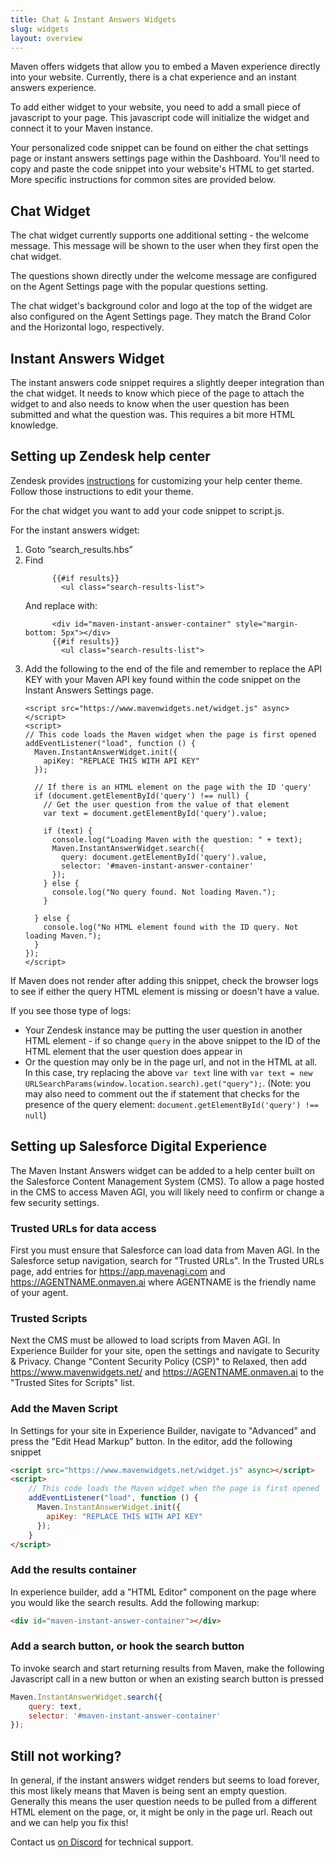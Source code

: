 ```yaml
---
title: Chat & Instant Answers Widgets
slug: widgets
layout: overview
---
```


Maven offers widgets that allow you to embed a Maven experience directly into your website. Currently, 
there is a chat experience and an instant answers experience.

To add either widget to your website, you need to add a small piece of javascript to your page. 
This javascript code will initialize the widget and connect it to your Maven instance.

Your personalized code snippet can be found on either the chat settings page or instant answers settings 
page within the Dashboard. You'll need to copy and paste the code snippet into your website's HTML to get started. 
More specific instructions for common sites are provided below.

## Chat Widget

The chat widget currently supports one additional setting - the welcome message. This message will be
shown to the user when they first open the chat widget. 

The questions shown directly under the welcome message are configured on the Agent Settings page with 
the popular questions setting.

The chat widget's background color and logo at the top of the widget are also configured on the Agent Settings page.
They match the Brand Color and the Horizontal logo, respectively.

## Instant Answers Widget

The instant answers code snippet requires a slightly deeper integration than the chat widget.
It needs to know which piece of the page to attach the widget to and also needs to know when the user question 
has been submitted and what the question was. This requires a bit more HTML knowledge.

## Setting up Zendesk help center

Zendesk provides [instructions](https://support.zendesk.com/hc/en-us/articles/4408839332250-Customizing-your-help-center-theme#topic_gxl_3qw_n3)
for customizing your help center theme. Follow those instructions to edit your theme.

For the chat widget you want to add your code snippet to script.js.

For the instant answers widget:

1. Goto “search_results.hbs”
2. Find
    ```
          {{#if results}}
            <ul class="search-results-list">
    ``` 
   And replace with:
    ```
          <div id="maven-instant-answer-container" style="margin-bottom: 5px"></div>
          {{#if results}}
            <ul class="search-results-list">
    ```
3. Add the following to the end of the file and remember to replace the API KEY with your Maven API key 
  found within the code snippet on the Instant Answers Settings page.
    ```
    <script src="https://www.mavenwidgets.net/widget.js" async></script>
    <script>
    // This code loads the Maven widget when the page is first opened
    addEventListener("load", function () {
      Maven.InstantAnswerWidget.init({
        apiKey: "REPLACE THIS WITH API KEY"
      });
    
      // If there is an HTML element on the page with the ID 'query'
      if (document.getElementById('query') !== null) {
        // Get the user question from the value of that element
        var text = document.getElementById('query').value;
    
        if (text) {
          console.log("Loading Maven with the question: " + text);
          Maven.InstantAnswerWidget.search({
            query: document.getElementById('query').value,
            selector: '#maven-instant-answer-container'
          });
        } else {
          console.log("No query found. Not loading Maven.");
        }
    
      } else {
        console.log("No HTML element found with the ID query. Not loading Maven.");
      }
    }); 
    </script>
    ```

If Maven does not render after adding this snippet, check the browser logs to see if either the query HTML element is missing or doesn't have a value. 

If you see those type of logs:
- Your Zendesk instance may be putting the user question in another HTML element - if so change `query` in the above snippet to the ID of the HTML element that the user question does appear in
- Or the question may only be in the page url, and not in the HTML at all. In this case, try replacing the above `var text` line with
  `var text = new URLSearchParams(window.location.search).get("query");`. (Note: you may also need to comment out the if statement that checks 
   for the presence of the query element: `document.getElementById('query') !== null`)

## Setting up Salesforce Digital Experience

The Maven Instant Answers widget can be added to a help center built on the Salesforce Content Management System (CMS). To allow a page hosted in the CMS to access Maven AGI, you will likely need to confirm or change a few security settings.

### Trusted URLs for data access

First you must ensure that Salesforce can load data from Maven AGI. In the Salesforce setup navigation, search for "Trusted URLs". In the Trusted URLs page, add entries for https://app.mavenagi.com and https://AGENTNAME.onmaven.ai where AGENTNAME is the friendly name of your agent.

### Trusted Scripts

Next the CMS must be allowed to load scripts from Maven AGI. In Experience Builder for your site, open the settings and navigate to Security & Privacy. Change "Content Security Policy (CSP)" to Relaxed, then add https://www.mavenwidgets.net/ and https://AGENTNAME.onmaven.ai to the "Trusted Sites for Scripts" list.

### Add the Maven Script

In Settings for your site in Experience Builder, navigate to "Advanced" and press the "Edit Head Markup" button. In the editor, add the following snippet

``` html
<script src="https://www.mavenwidgets.net/widget.js" async></script>
<script>
    // This code loads the Maven widget when the page is first opened
    addEventListener("load", function () {
      Maven.InstantAnswerWidget.init({
        apiKey: "REPLACE THIS WITH API KEY"
      });
    }
</script>
```

### Add the results container

In experience builder, add a "HTML Editor" component on the page where you would like the search results. Add the following markup:

``` html
<div id="maven-instant-answer-container"></div>
```

### Add a search button, or hook the search button

To invoke search and start returning results from Maven, make the following Javascript call in a new button or when an existing search button is pressed

``` javascript
Maven.InstantAnswerWidget.search({
    query: text,
    selector: '#maven-instant-answer-container'
});
```

## Still not working?

In general, if the instant answers widget renders but seems to load forever, this most likely means that Maven is being sent an empty question. 
Generally this means the user question needs to be pulled from a different HTML element on the page, or, it might be only in the page url. Reach out and we can help you fix this!

Contact us [on Discord](https://discord.mavenagi.com) for technical support.
